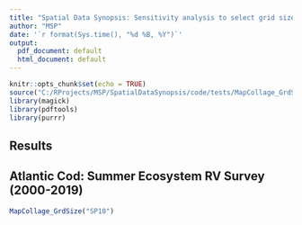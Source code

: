 ```yaml
---
title: "Spatial Data Synopsis: Sensitivity analysis to select grid size"
author: "MSP"
date: '`r format(Sys.time(), "%d %B, %Y")`'
output:
  pdf_document: default
  html_document: default
---
```


```r
knitr::opts_chunk$set(echo = TRUE)
source("C:/RProjects/MSP/SpatialDataSynopsis/code/tests/MapCollage_GrdSize.R")
library(magick)
library(pdftools)
library(purrr)
```

## Results
## Atlantic Cod: Summer Ecosystem RV Survey (2000-2019)
```r
MapCollage_GrdSize("SP10")
```

